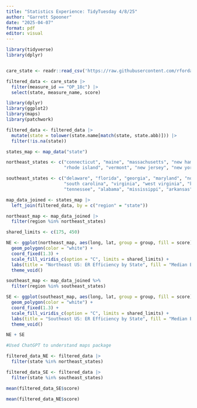 ```yaml
---
title: "Statistics Experience: TidyTuesday 4/8/25"
author: "Garrett Spooner"
date: "2025-04-07"
format: pdf
editor: visual
---
```


```r
library(tidyverse)
library(dplyr)


care_state <- readr::read_csv('https://raw.githubusercontent.com/rfordatascience/tidytuesday/main/data/2025/2025-04-08/care_state.csv')
```

```r
filtered_data <- care_state |>
  filter(measure_id == "OP_18c") |>
  select(state, measure_name, score)
```

```r
library(dplyr)
library(ggplot2)
library(maps)
library(patchwork)
```

```r
filtered_data <- filtered_data |>
  mutate(state = tolower(state.name[match(state, state.abb)])) |>
  filter(!is.na(state))
```

```r
states_map <- map_data("state")

northeast_states <- c("connecticut", "maine", "massachusetts", "new hampshire",
                      "rhode island", "vermont", "new jersey", "new york", "pennsylvania")

southeast_states <- c("delaware", "florida", "georgia", "maryland", "north carolina", 
                      "south carolina", "virginia", "west virginia", "kentucky", 
                      "tennessee", "alabama", "mississippi", "arkansas", "louisiana")

map_data_joined <- states_map |>
  left_join(filtered_data, by = c("region" = "state"))
```

```r
northeast_map <- map_data_joined |>
  filter(region %in% northeast_states)

shared_limits <- c(175, 450)

NE <- ggplot(northeast_map, aes(long, lat, group = group, fill = score)) +
  geom_polygon(color = "white") +
  coord_fixed(1.3) +
  scale_fill_viridis_c(option = "C", limits = shared_limits) +
  labs(title = "Northeast US: ER Efficiency by State", fill = "Median ER Time") +
  theme_void()

southeast_map <- map_data_joined %>%
  filter(region %in% southeast_states)

SE <- ggplot(southeast_map, aes(long, lat, group = group, fill = score)) +
  geom_polygon(color = "white") +
  coord_fixed(1.3) +
  scale_fill_viridis_c(option = "C", limits = shared_limits) +
  labs(title = "Southeast US: ER Efficiency by State", fill = "Median ER Time") +
  theme_void()

NE + SE

#Used ChatGPT to understand maps package
```

```r
filtered_data_NE <- filtered_data |>
  filter(state %in% northeast_states)

filtered_data_SE <- filtered_data |>
  filter(state %in% southeast_states)
```

```r
mean(filtered_data_SE$score)
```

```r
mean(filtered_data_NE$score)
```
